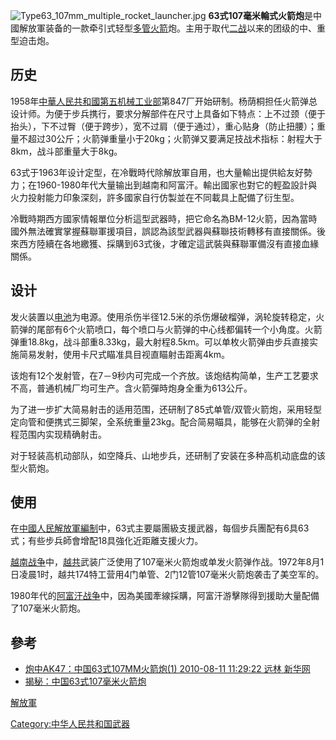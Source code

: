 {{Infobox Weapon
| is_vehicle = yes
| name = 63式107毫米輪式火箭炮
| image = File:107mm-type-63-batey-haosef-1.jpg
| image_size = 300px
| caption = 63式107毫米牵引火箭炮
| type = 多管火箭
| origin = {{PRC}}
| service = 1963年-
| used_by = 
| wars = 
| designer = 第847厂
| design_date = 1960年代
| production_date = 1963年- ?
| manufacturer = 第847厂
| number = 
| length = 2.5m
| width = 1.2m
| height = 2m
| weight = 613kg（含炮架）
}}
[[File:Type63_107mm_multiple_rocket_launcher.jpg|thumb]]
'''63式107毫米輪式火箭炮'''是中國解放軍装备的一款牵引式轻型[[多管火箭|多管火箭]]炮。主用于取代[[二战|二战]]以来的团级的中、重型迫击炮。

==历史==

1958年[[中華人民共和國第五机械工业部|中華人民共和國第五机械工业部]]第847厂开始研制。杨荫桐担任火箭弹总设计师。为便于步兵携行，要求分解部件在尺寸上具备如下特点：上不过颈（便于抬头），下不过臀（便于跨步），宽不过肩（便于通过），重心贴身（防止扭腰）；重量不超过30公斤；火箭弹重量小于20kg；火箭弹又要满足技战术指标：射程大于8km，战斗部重量大于8kg。

63式于1963年设计定型，在冷戰時代除解放軍自用，也大量輸出提供給友好勢力；在1960-1980年代大量输出到越南和阿富汗。輸出國家也對它的輕盈設計與火力投射能力印象深刻，許多國家自行仿製並在不同載具上配備了衍生型。

冷戰時期西方國家情報單位分析這型武器時，把它命名為BM-12火箭，因為當時國外無法確實掌握蘇聯軍援項目，誤認為該型武器與蘇聯技術轉移有直接關係。後來西方陸續在各地繳獲、採購到63式後，才確定這武裝與蘇聯軍備沒有直接血緣關係。

==设计==
发火装置以[[电池|电池]]为电源。使用杀伤半径12.5米的杀伤爆破榴弹，涡轮旋转稳定，火箭弹的尾部有6个火箭喷口，每个喷口与火箭弹的中心线都偏转一个小角度。火箭弹重18.8kg，战斗部重8.33kg，最大射程8.5km。可以单枚火箭弹由步兵直接实施简易发射，使用卡尺式瞄准具目视直瞄射击距离4km。

该炮有12个发射管，在7－9秒内可完成一个齐放。该炮结构简单，生产工艺要求不高，普通机械厂均可生产。含火箭彈時炮身全重为613公斤。

为了进一步扩大简易射击的适用范围，还研制了85式单管/双管火箭炮，采用轻型定向管和便携式三脚架，全系统重量23kg。配合简易瞄具，能够在火箭弹的全射程范围内实现精确射击。

对于轻装高机动部队，如空降兵、山地步兵，还研制了安装在多种高机动底盘的该型火箭炮。
==使用==
在[[中國人民解放軍編制|中國人民解放軍編制]]中，63式主要屬團級支援武器，每個步兵團配有6具63式；有些步兵師會增配18具強化近距離支援火力。

[[越南战争|越南战争]]中，[[越共|越共]]武装广泛使用了107毫米火箭炮或单发火箭弹作战。1972年8月1日凌晨1时，越共174特工营用4门单管、2门12管107毫米火箭炮袭击了美空军的{{tsl|en|Bien Hoa Air Base|边和机场|边和军用机场}}。

1980年代的[[阿富汗战争_(1979年)|阿富汗战争]]中，因為美國牽線採購，阿富汗游擊隊得到援助大量配備了107毫米火箭炮。

==參考==
*[https://web.archive.org/web/20140112100647/http://military.china.com/zh_cn/critical2/23/20100811/16074905.html 炮中AK47：中国63式107MM火箭炮(1) 2010-08-11 11:29:22 远林 新华网 ]
*[http://news.xinhuanet.com/mil/2010-07/16/content_13865544.htm 揭秘：中国63式107毫米火箭炮]{{Wayback|url=http://news.xinhuanet.com/mil/2010-07/16/content_13865544.htm |date=20120424124654 }}
{{commonscat|Type 63 multiple rocket launcher}}

[[Category:中华人民共和国武器|Category:中华人民共和国武器]]
[[分類:多管火箭炮|解放軍]]